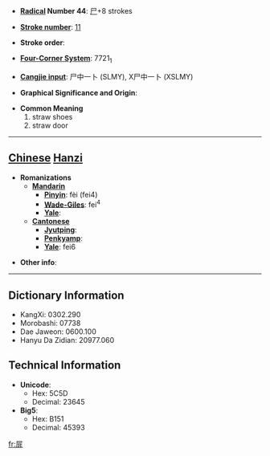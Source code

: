 * '''[[Wiktionary:Chinese radical index| Radical]] Number 44''': [[Wiktionary:Chinese radical index 尸|尸]]+8 strokes

* '''[[Wiktionary:Chinese total strokes index|Stroke number]]''': [[Wiktionary:Chinese total strokes index 11|11]]

* '''Stroke order''': 

* '''[[Wiktionary:Chinese four corner index|Four-Corner System]]''': 7721<sub>1</sub>

* '''[[Wiktionary:Chinese Cangjie index|Cangjie input]]''': 尸中一卜 (SLMY), X尸中一卜 (XSLMY)

* '''Graphical Significance and Origin''': 

* '''Common Meaning'''
*#straw shoes
*# straw door


----

== [[Chinese]] [[Hanzi]] ==

* '''Romanizations'''
** '''[[Mandarin]]'''
*** '''[[Pinyin]]''': fèi (fei4)
*** '''[[Wade-Giles]]''': fei<sup>4</sup>
*** '''[[Yale]]''': 
** '''[[Cantonese]]'''
*** '''[[Jyutping]]''':
*** '''[[Penkyamp]]''': 
*** '''[[Yale]]''': fei6

* '''Other info''': 

----

== Dictionary Information ==

* KangXi: 0302.290
* Morobashi: 07738
* Dae Jaweon: 0600.100
* Hanyu Da Zidian: 20977.060

== Technical Information ==

* '''Unicode''':
** Hex: 5C5D
** Decimal: 23645
* '''Big5''':
** Hex: B151
** Decimal: 45393

[[fr:屝]]